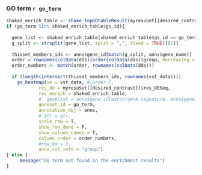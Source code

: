 ### GO term `r go_term`
    
```r

shaked_enrich_table <- shake_topGOtableResult(myresuSet[[desired_contrast]]$topGO_tbl)
if (go_term %in% shaked_enrich_table$gs_id){ 
 
  gene_list <- shaked_enrich_table[shaked_enrich_table$gs_id == go_term, "gs_genes"]
  g_split <- strsplit(gene_list, split = ",", fixed = TRUE)[[1]]
  
  thisset_members_ids <- anns$gene_id[match(g_split, anns$gene_name)]
  order = rownames(colData(dds)[order(colData(dds)$group, decreasing = FALSE),])
  order_numbers <- match(order, rownames(colData(dds)))
  
  if (length(intersect(thisset_members_ids, rownames(vst_data))))
    gs_heatmap(se = vst_data, #[order,],
            res_de = myresuSet[[desired_contrast]]$res_DESeq,
            res_enrich = shaked_enrich_table,
            #  genelist = anns$gene_id[match(gene_signature, anns$gene_name)],
            geneset_id = go_term,
            annotation_obj = anns,
            # gtl = gtl,
            scale_row = T,
            show_row_dend = F,
            show_column_names = T,
            column_order = order_numbers,
            #row_km = 2,
            anno_col_info = "group")
} else {
     message("GO term not found in the enrichment results")
}
```

